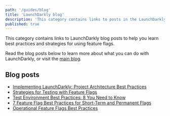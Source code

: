 ```yaml
---
path: '/guides/blog'
title: 'LaunchDarkly blog'
description: 'This category contains links to posts in the LaunchDarkly blog.'
published: true
---
```


This category contains links to LaunchDarkly blog posts to help you learn best practices and strategies for using feature flags.

Read the blog posts below to learn more about what you can do with LaunchDarkly, or visit the [main blog](https://launchdarkly.com/blog/).

## Blog posts

* [Implementing LaunchDarkly: Project Architecture Best Practices](https://launchdarkly.com/blog/implementing-launchdarkly-project-architecture-best-practices/)
* [Strategies for Testing with Feature Flags](https://launchdarkly.com/blog/testing-with-feature-flags/)
* [Test Environment Best Practices: 8 You Need to Know](https://launchdarkly.com/blog/test-environment-best-practices-8-you-need-to-know/)
* [7 Feature Flag Best Practices for Short-Term and Permanent Flags](https://launchdarkly.com/blog/best-practices-short-term-permanent-flags/)
* [Operational Feature Flags Best Practices](https://launchdarkly.com/blog/operational-flags-best-practices/)
